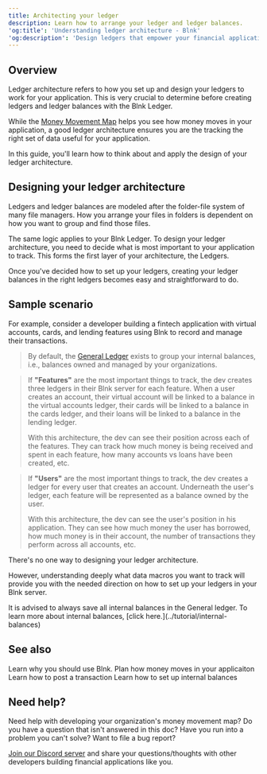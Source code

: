 ```yaml
---
title: Architecting your ledger
description: Learn how to arrange your ledger and ledger balances.
'og:title': 'Understanding ledger architecture - Blnk'
'og:description': 'Design ledgers that empower your financial application! Explore ledger architecture in Blnk. Learn how to organize ledgers for optimal data tracking, using a money movement map as your guide. Discover best practices with real-world examples.'
---
```


## Overview

Ledger architecture refers to how you set up and design your ledgers to work for your application. This is very crucial to determine before creating ledgers and ledger balances with the Blnk Ledger.

While the [Money Movement Map](money-movement-map) helps you see how money moves in your application, a good ledger architecture ensures you are the tracking the right set of data useful for your application. 

In this guide, you'll learn how to think about and apply the design of your ledger architecture.

## Designing your ledger architecture

Ledgers and ledger balances are modeled after the folder-file system of many file managers. How you arrange your files in folders is dependent on how you want to group and find those files. 

The same logic applies to your Blnk Ledger. To design your ledger architecture, you need to decide what is most important to your application to track. This forms the first layer of your architecture, the Ledgers. 

Once you've decided how to set up your ledgers, creating your ledger balances in the right ledgers becomes easy and straightforward to do.

## Sample scenario

For example, consider a developer building a fintech application with virtual accounts, cards, and lending features using Blnk to record and manage their transactions.

>By default, the [General Ledger](../tutorial/internal-balances) exists to group your internal balances, i.e., balances owned and managed by your organizations.

>If **"Features"** are the most important things to track, the dev creates three ledgers in their Blnk server for each feature. When a user creates an account, their virtual account will be linked to a balance in the virtual accounts ledger, their cards will be linked to a balance in the cards ledger, and their loans will be linked to a balance in the lending ledger.
>
>With this architecture, the dev can see their position across each of the features. They can track how much money is being received and spent in each feature, how many accounts vs loans have been created, etc.

>If **"Users"** are the most important things to track, the dev creates a ledger for every user that creates an account. Underneath the user's ledger, each feature will be represented as a balance owned by the user. 
>
>With this architecture, the dev can see the user's position in his application. They can see how much money the user has borrowed, how much money is in their account, the number of transactions they perform across all accounts, etc.

There's no one way to designing your ledger architecture. 

However, understanding deeply what data macros you want to track will provide you with the needed direction on how to set up your ledgers in your Blnk server.

<Note>
    It is advised to always save all internal balances in the General ledger. To learn more about internal balances, [click here.](../tutorial/internal-balances)
</Note>

## See also

<CardGroup>
    <Card title="Welcome to Blnk" icon="book-open-cover" href="/intro/welcome">
        Learn why you should use Blnk.
    </Card>
    <Card title="Money movement map" icon="book-open-cover" href="money-movement-map">
        Plan how money moves in your applicaiton
    </Card>
    <Card title="Record a transaction" icon="book-open-cover" href="/ledger/tutorial/record-a-transaction">
        Learn how to post a transaction
    </Card>
    <Card title="Setting up internal balances" icon="book-open-cover" href="/ledger/tutorial/internal-balances">
        Learn how to set up internal balances
    </Card>
</CardGroup>

## Need help?

Need help with developing your organization's money movement map? Do you have a question that isn't answered in this doc? Have you run into a problem you can't solve? Want to file a bug report?

[Join our Discord server](https://discord.gg/7WNv94zPpx) and share your questions/thoughts with other developers building financial applications like you.